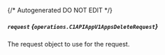 {/* Autogenerated DO NOT EDIT  */}

##### `request` *{`operations.C1APIAppV1AppsDeleteRequest`}*
The request object to use for the request.

<Collapsible openLabel={Labels.showProperties} closeLabel={Labels.hideProperties}>
  <C1APIAppV1AppsDeleteRequest />
</Collapsible>

